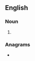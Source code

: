 ==English==

===Noun===
{{head|en|noun form}}

# {{plural of|en|allyl}}

===Anagrams===
* {{anagrams|en|a=alllsy|Lallys|Lyalls}}